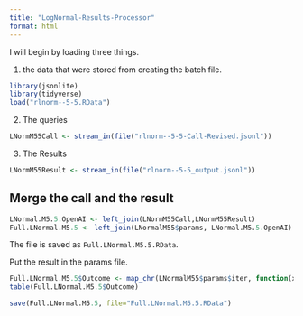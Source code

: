 ```yaml
---
title: "LogNormal-Results-Processor"
format: html
---
```


I will begin by loading three things.  

1. the data that were stored from creating the batch file.

```r
library(jsonlite)
library(tidyverse)
load("rlnorm--5-5.RData")
```

2. The queries

```r
LNormM55Call <- stream_in(file("rlnorm--5-5-Call-Revised.jsonl"))
```

3. The Results

```r
LNormM55Result <- stream_in(file("rlnorm--5-5_output.jsonl"))
```

## Merge the call and the result

```r
LNormal.M5.5.OpenAI <- left_join(LNormM55Call,LNormM55Result)
Full.LNormal.M5.5 <- left_join(LNormalM55$params, LNormal.M5.5.OpenAI)
```

The file is saved as `Full.LNormal.M5.5.RData`.

Put the result in the params file.

```r
Full.LNormal.M5.5$Outcome <- map_chr(LNormalM55$params$iter, function(x) { unlist(LNormM55Result$response$body$choices[[x]][[2]][2]) })
table(Full.LNormal.M5.5$Outcome)
```

```r
save(Full.LNormal.M5.5, file="Full.LNormal.M5.5.RData")
```

